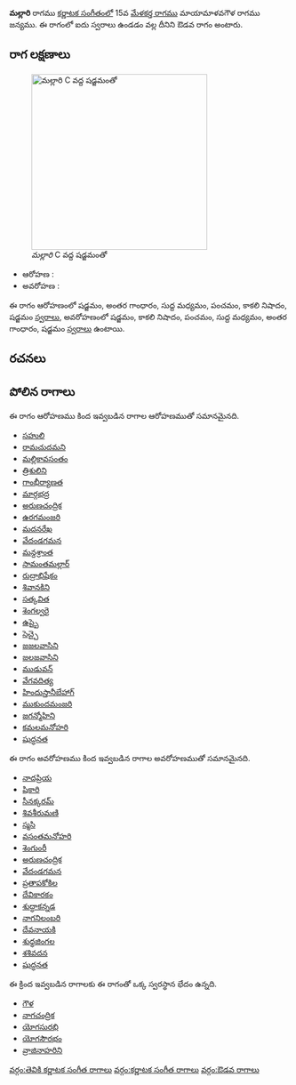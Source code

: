 {{Infobox ragam
	| name          	= మల్లారి
	| synonym	    	= 
	| mela          	= 
	| chakra        	= 
	| janaka        	= 
	| type          	= ఔడవ
	| arohanam      	= {{svaraC|S|G3|M1|P|N3|S'}} 
	| avarohanam    	= {{svaraC|S'|N3|P|M1|G3|S}}
	| jeeva         	=
	| chhaya        	=
	| nyasa         	=
	| vishesha      	= 
	| equivalent  		= 
}}
{{కర్ణాటక సంగీత రాగాలు}}
'''మల్లారి''' రాగము [[కర్ణాటక సంగీతం]]లో 15వ [[మేళకర్త రాగము]] మాయామాళవగౌళ రాగము జన్యము.  ఈ రాగంలో ఐదు స్వరాలు ఉండడం వల్ల దీనిని ఔడవ రాగం అంటారు.


==రాగ లక్షణాలు==
[[Image:mallari_kb2wiki.png|thumb|right|316px|''మల్లారి'' C వద్ద షడ్జమంతో]]

* ఆరోహణ : {{svaraC|S|G3|M1|P|N3|S'}} 
* అవరోహణ : {{svaraC|S'|N3|P|M1|G3|S}}

ఈ రాగం ఆరోహణంలో షడ్జమం, అంతర గాంధారం, సుద్ద మధ్యమం, పంచమం, కాకలి  నిషాదం, షడ్జమం [[స్వరాలు]], అవరోహణంలో షడ్జమం, కాకలి  నిషాదం, పంచమం, సుద్ద మధ్యమం, అంతర గాంధారం, షడ్జమం [[స్వరాలు]] ఉంటాయి.

==రచనలు==



==పోలిన రాగాలు==
ఈ రాగం ఆరోహణము కింద ఇవ్వబడిన రాగాల ఆరోహణముతో సమానమైనది.
* [[సహులి]]
* [[రామచుదమని]]
* [[మల్లికావసంతం]]
* [[త్రిశులిని]]
* [[గాంభీర్యాణత]]
* [[మార్గభద్ర]]
* [[అరుణచంద్రిక]]
* [[ఉరగమంజరి]]
* [[మదనరేఖ]]
* [[వేదండగమన]]
* [[మన్దశ్రాంత]]
* [[సామంతమల్లార్]]
* [[రుద్రాభిషేకం]]
* [[శివానకిని]]
* [[సత్కవిత]]
* [[శెంగల్వరై]]
* [[ఉప్పై]]
* [[సెచ్చై]]
* [[జజలవాసిని]]
* [[జలజవాసిని]]
* [[ముడువన్]]
* [[వేగవదిత్య]]
* [[హిందుస్తానీబేహాగ్]]
* [[ముకుందమంజరి]]
* [[జగన్మోహిని]]
* [[కమలమనోహరి]]
* [[షుద్ధనత]]

ఈ రాగం అవరోహణము కింద ఇవ్వబడిన రాగాల అవరోహణముతో సమానమైనది.
* [[నాదప్రియ]]
* [[షికారి]]
* [[సీనక్కరమ్]]
* [[శివశీరుమణి]]
* [[స్మసి]]
* [[వసంతమనోహరి]]
* [[శెంగుంరీ]]
* [[అరుణచంద్రిక]]
* [[వేదండగమన]]
* [[ప్రతాపకోకిల]]
* [[దేవికారకం]]
* [[శుద్ధాకన్నడ]]
* [[నాగనిలంబరి]]
* [[దేవనాయకి]]
* [[శుధ్ధజింగల]]
* [[ శశివదన]]
* [[షుద్ధనత]]

ఈ క్రింద ఇవ్వబడిన రాగాలకు ఈ రాగంతో ఒక్క స్వరస్థాన భేదం ఉన్నది.
* [[గౌళ]]
* [[నాగచంద్రిక]]
* [[యోగసురభి]]
* [[యోగసౌరభం]]
* [[వ్రాజినాహరిని]]



[[వర్గం:తెవికి కర్ణాటక సంగీత రాగాలు]]
[[వర్గం:కర్ణాటక సంగీత రాగాలు]]
[[వర్గం:ఔడవ రాగాలు]]